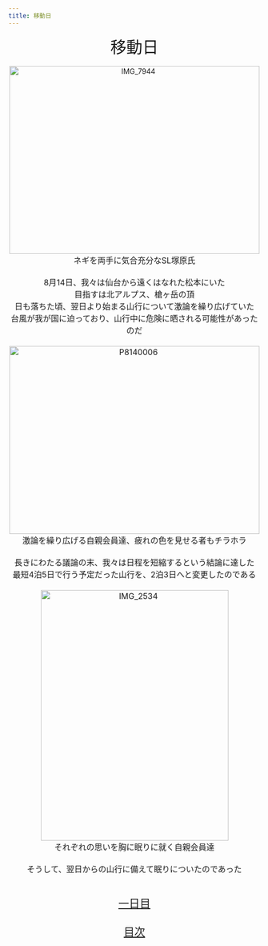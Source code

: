 ```yaml
---
title: 移動日
---
```

<p style="text-align: center;">
<span style="font-size: 24pt;">移動日</span>
<br/>
<br/>
<a data-flickr-embed="true"  href="https://www.flickr.com/gp/96951391@N03/294y65" title="IMG_7944"><img src="https://c1.staticflickr.com/9/8190/29210467696_3711a293c3.jpg" width="500" height="375" alt="IMG_7944"/></a><script async src="//embedr.flickr.com/assets/client-code.js" charset="utf-8"></script>
<br/>
<span style="font-size: 12pt;">
ネギを両手に気合充分なSL塚原氏
<br/><br/>
8月14日、我々は仙台から遠くはなれた松本にいた
<br/>
目指すは北アルプス、槍ヶ岳の頂
<br/>
日も落ちた頃、翌日より始まる山行について激論を繰り広げていた
<br/>
台風が我が国に迫っており、山行中に危険に晒される可能性があったのだ
<br/>
<br/>
<a data-flickr-embed="true"  href="https://www.flickr.com/gp/96951391@N03/1kW54G" title="P8140006"><img src="https://c7.staticflickr.com/9/8573/29028283990_75acbca221.jpg" width="500" height="375" alt="P8140006"/></a><script async src="//embedr.flickr.com/assets/client-code.js" charset="utf-8"></script>
<br/>
激論を繰り広げる自親会員達、疲れの色を見せる者もチラホラ
<br/>
<br/>
長きにわたる議論の末、我々は日程を短縮するという結論に達した
<br/>
最短4泊5日で行う予定だった山行を、2泊3日へと変更したのである
<br/>
<br/>
<a data-flickr-embed="true"  href="https://www.flickr.com/gp/96951391@N03/a6Jy88" title="IMG_2534"><img src="https://c5.staticflickr.com/9/8812/29377751540_2d0c74982e.jpg" width="375" height="500" alt="IMG_2534"/></a><script async src="//embedr.flickr.com/assets/client-code.js" charset="utf-8"></script>
<br/>
それぞれの思いを胸に眠りに就く自親会員達
<br/>
<br/>
そうして、翌日からの山行に備えて眠りについたのであった
<br/>
<br/>
<br/>
</span>
<span style="font-size: 16pt;">
<a href="1">一日目</a>
<br/>
<br/><a href="..">目次</a>
</span>
</p>
